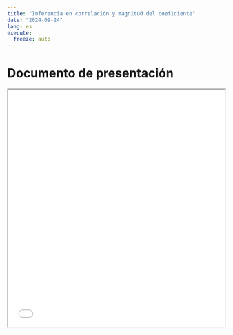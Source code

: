 ```yaml
---
title: "Inferencia en correlación y magnitud del coeficiente"
date: "2024-09-24"
lang: es
execute:
  freeze: auto 
---
```


# Documento de presentación

<iframe src=/slides/09-bivariada2.html height="550" width=100% allowfullscreen="true">
</iframe> 



